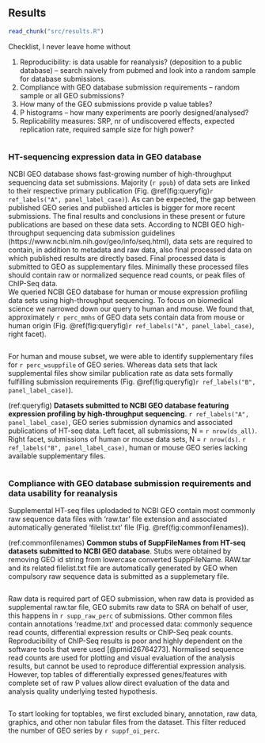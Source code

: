 
## Results {-}

```r
read_chunk("src/results.R")
```


Checklist, I never leave home without

1.	Reproducibility: is data usable for reanalysis? (deposition to a public database) – search naively from pubmed and look into a random sample for database submissions.
2.	Compliance with GEO database submission requirements – random sample or all GEO submissions?
3.	How many of the GEO submissions provide p value tables?
4.	P histograms – how many experiments are poorly designed/analysed?
5.	Replicability measures: SRP, nr of undiscovered effects, expected replication rate, required sample size for high power?

```r

```


### HT-sequencing expression data in GEO database {-}

NCBI GEO database shows fast-growing number of high-throughput sequencing data set submissions.
Majority (`r ppub`) of data sets are linked to their respective primary publication (Fig. \@ref(fig:queryfig)`r ref_labels("A", panel_label_case)`).
As can be expected, the gap between published GEO series and published articles is bigger for more recent submissions.
The final results and conclusions in these present or future publications are based on these data sets.
According to NCBI GEO high-throughput sequencing data submission guidelines (https://www.ncbi.nlm.nih.gov/geo/info/seq.html), data sets are required to contain, in addition to metadata and raw data, also final processed data on which published results are directly based.
Final processed data is submitted to GEO as supplementary files.
Minimally these processed files should contain raw or normalized sequence read counts, or peak files of ChIP-Seq data.   
We queried NCBI GEO database for human or mouse expression profiling data sets using high-throughput sequencing.
To focus on biomedical science we narrowed down our query to human and mouse.
We found that, approximately `r perc_mmhs` of GEO data sets contain data from mouse or human origin (Fig. \@ref(fig:queryfig)`r ref_labels("A", panel_label_case)`, right facet).
```r

```
For human and mouse subset, we were able to identify supplementary files for `r perc_wsuppfile` of GEO series.
Whereas data sets that lack supplemental files show similar publication rate as data sets formally fulfilling submission requirements (Fig. \@ref(fig:queryfig)`r ref_labels("B", panel_label_case)`).

(ref:queryfig) __Datasets submitted to NCBI GEO database featuring expression profiling by high-throughput sequencing__. `r ref_labels("A", panel_label_case)`, GEO series submission dynamics and associated publications of HT-seq data. Left facet, all submissions, N = `r nrow(ds_all)`. Right facet, submissions of human or mouse data sets, N = `r nrow(ds)`. `r ref_labels("B", panel_label_case)`, human or mouse GEO series lacking available supplementary files.

```r

```

### Compliance with GEO database submission requirements and data usability for reanalysis {-}

Supplemental HT-seq files uplodaded to NCBI GEO contain most commonly raw sequence data files with 'raw.tar' file extension and associated automatically generated 'filelist.txt' file (Fig. \@ref(fig:commonfilenames)).

(ref:commonfilenames) __Common stubs of SuppFileNames from HT-seq datasets submitted to NCBI GEO database__. Stubs were obtained by removing GEO id string from lowercase converted SuppFileName. RAW.tar and its related filelist.txt file are automatically generated by GEO when compulsory raw sequence data is submitted as a supplemetary file.

```r

```

Raw data is required part of GEO submission, when raw data is provided as supplemental raw.tar file, GEO submits raw data to SRA on behalf of user, this happens in `r supp_raw_perc` of submissions.
Other common files contain annotations 'readme.txt' and processed data: commonly sequence read counts, differential expression results or ChIP-Seq peak counts. 
Reproducibility of ChIP-Seq results is poor and highly dependent on the software tools that were used [@pmid26764273].
Normalised sequence read counts are used for plotting and visual evaluation of the analysis results, but cannot be used to reproduce differential expression analysis. 
However, top tables of differentially expressed genes/features with complete set of raw P values allow direct evaluation of the data and analysis quality underlying tested hypothesis.  

```r

```

To start looking for toptables, we first excluded binary, annotation, raw data, graphics, and other non tabular files from the dataset. 
This filter reduced the number of GEO series by `r suppf_oi_perc`.
